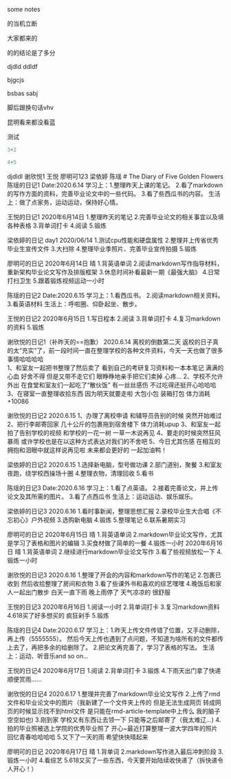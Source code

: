 
some notes

的当机立断


大家都来的

的的结论是了多分


djdld  ddldf 

bjgcjs


bsbas
sabj

脚后跟换句话vhv

昆明看来都没看蓝

测试

```python
3+2
```

```r
4+5
```

djdldl
谢欣悦1
王悦
廖明可123
梁依婷
陈瑶
# The Diary of Five Golden Flowers
陈瑶的日记1
Date:2020.6.14
学习上：1.整理昨天上课的笔记。
2.看了markdown的写作方面的资料，完善毕业论文中的一些代码。
3.看了些西瓜书的内容。
生活上：做了点家务，运动运动，保持好心情。

王悦的日记1
2020年6月14日
1.整理昨天的笔记
2.完善毕业论文的相关事宜以及填各种表格
3.背单词打卡
4.阅读
5.锻炼

梁依婷的日记 day1 
2020/06/14
1.测试cpu性能和硬盘属性
2.整理并上传省优秀毕业生宣传文件
3.大扫除
4.整理毕业季照片、完善毕业宣传拍摄
5.锻炼

廖明可的日记
2020年6月14日 晴
1.背英语单词
2.阅读markdown写作指导材料，重新架构毕业论文写作及排版框架
3.休息时间补看最新一期《最强大脑》
4.日常打扫卫生
5.跟着锻炼视频运动一小时

陈瑶的日记2
Date:2020.6.15
学习上：1.看西瓜书。
2.阅读markdown相关资料。
3.看英语材料
生活上：呼啦圈、仰卧起坐、散步。

王悦的日记2
2020年6月15日
1.写日程本
2.阅读
3.背单词打卡
4.复习markdown的资料
5.锻炼

谢欣悦的日记1（补昨天的==抱歉）
2020.6.14 离校的倒数第二天
返校的日子真的太“充实”了，前一段时间一直在整理学校的各种文件资料，今天一天也做了很多事情哈哈哈哈  
1、和室友一起把书整理了然后卖了 看到自己的考研复习资料和一本本笔记 满满的心血 好舍不得 但是又带不走它们 眼睁睁地亲手把它们卖掉 心疼...
2、学校不允许外出 在食堂和室友们一起吃了“散伙饭” 有一丝丝感伤 不过吃得还挺开心哈哈哈
3、在寝室一直整理收拾东西 因为明天就要走啦 大包小包 装箱打包 体力消耗+10086

谢欣悦的日记2
2020.6.15 
1、办理了离校申请 和辅导员告别的时候 突然开始难过
2、把行李邮寄回家 几十公斤的包裹拖到宿舍楼下 体力消耗upup
3、和室友一起拍了告别学校的视频 和学校的一花一树 一草一木说再见
4、要走的时候突然狂风暴雨 或许学校也是在以这种方式表达对我们的不舍吧
5、今日尤其伤感 在相互的拥抱和泪眼中就这样说再见啦 未来都会更好的 一起加油鸭！

梁依婷的日记2
2020.6.15
1.选择新电脑，型号做功课
2.部门道别，聚餐
3.和室友夜跑，绕学校西操场十圈
4.整理衣物，清理回收
5.看书

陈瑶的日记3
Date:2020.6.16
学习上：1.看了点英语。
2.接着完善论文，并上传论文及其所需的图片。
3.看了点西瓜书
生活上：运动运动、娱乐娱乐。

梁依婷的日记3
2020.6.16
1.看时事新闻，整理思想汇报
2.录校毕业生大合唱《不忘初心》户外视频
3.选购新电脑
4.锻炼
5.整理笔记
6.联系暑期实习

廖明可的日记
2020年6月15日 晴
1.背英语单词
2.markdown毕业论文写作，尤其是学习了表格和图片的编辑
3.买食材做了简单的一餐
4.锻炼一小时
2020年6月16日 晴
1.背英语单词
2.继续进行markdown毕业论文写作
3.看了些视频放松一下
4.锻炼一小时

谢欣悦的日记3
2020.6.16
1.整理了开会的内容和markdown写作的笔记
2.包裹已收到 然后收拾整理了房间和衣物
3.看了些课外书和喜欢的综艺嘿嘿
4.晚饭后和家人一起出门散步 白天一直下雨 晚上雨停了 天气凉凉的 很舒服

王悦的日记3
2020年6月16日
1.阅读一小时
2.背单词打卡
3.复习markdown资料
4.618买了好多想买的 疯狂剁手
5.锻炼

陈瑶的日记4
Date:2020.6.17
学习上：1.昨天上传文件传错了位置，又手动删除，再上传（5555555）。
然后今天上传也遇到了点问题，不知道为啥所有的文件都传上去了，再把多余的给删除了。
2.把论文再完善了，学习了表格的写法。
生活上：运动、听音乐and so on...

王悦的日记4
2020年6月17日
1.阅读
2.背单词打卡
3.锻炼
4.下雨天出门拿了快递顺便赏雨……

谢欣悦的日记4
2020.6.17
1.整理并完善了markdown毕业论文写作
2.上传了rmd文件和毕业论文中的图片（我新建了一个文件夹上传的 但是无法生成网页 转成网页的时候显示找不到html文件 是只能在rmd-article-template中上传么 我的脑子空空如也)
3.刚到家 学校又有东西让去领一下 只能等之后邮寄了（我太难辽...)
4.拍的毕业照被选上学院的优秀毕业照了 开心~最近打算整理一波大学四年的照片 回忆青春哈哈哈哈
5.又下了一天的雨 希望快快晴起来

廖明可的日记
2020年6月17日 晴
1.背单词
2.markdown写作进入最后冲刺阶段
3.锻炼一小时
4.看综艺
5.618又买了一些东西，今天要开始陆续收快递了（拆快递令人开心！）